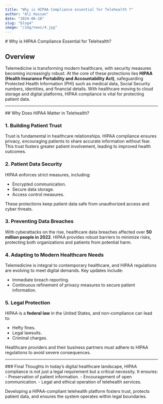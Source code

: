 ---
title: "Why is HIPAA Compliance essential for Telehealth ?"
author: "Ali Hassan"
date: "2024-06-28"
slug: "blog4"
image: "/img/news/4.jpg"
---

<div className='wrapper'>
# Why is HIPAA Compliance Essential for Telehealth?

## Overview

Telemedicine is transforming modern healthcare, with security measures becoming increasingly robust. At the core of these protections lies **HIPAA (Health Insurance Portability and Accountability Act)**, safeguarding Protected Health Information (PHI) such as medical data, Social Security numbers, identities, and financial details. With healthcare moving to cloud storage and digital platforms, HIPAA compliance is vital for protecting patient data.

</div>

---

<div className='wrapper'>
## Why Does HIPAA Matter in Telehealth?

### 1. Building Patient Trust

Trust is fundamental in healthcare relationships. HIPAA compliance ensures privacy, encouraging patients to share accurate information without fear. This trust fosters greater patient involvement, leading to improved health outcomes.

### 2. Patient Data Security

HIPAA enforces strict measures, including:

- Encrypted communication.
- Secure data storage.
- Access control measures.

These protections keep patient data safe from unauthorized access and cyber threats.

### 3. Preventing Data Breaches

With cyberattacks on the rise, healthcare data breaches affected over **50 million people in 2022**. HIPAA provides robust barriers to minimize risks, protecting both organizations and patients from potential harm.

### 4. Adapting to Modern Healthcare Needs

Telemedicine is integral to contemporary healthcare, and HIPAA regulations are evolving to meet digital demands. Key updates include:

- Immediate breach reporting.
- Continuous refinement of privacy measures to secure patient information.

### 5. Legal Protection

HIPAA is a **federal law** in the United States, and non-compliance can lead to:

- Hefty fines.
- Legal lawsuits.
- Criminal charges.

Healthcare providers and their business partners must adhere to HIPAA regulations to avoid severe consequences.

</div>

---

<div className='wrapper'>
### Final Thoughts
In today’s digital healthcare landscape, HIPAA compliance is not just a legal requirement but a critical necessity. It ensures:
- Preservation of patient information.  
- Encouragement of open communication.  
- Legal and ethical operation of telehealth services.

Developing a HIPAA-compliant telehealth platform fosters trust, protects patient data, and ensures the system operates within legal boundaries.

</div>
